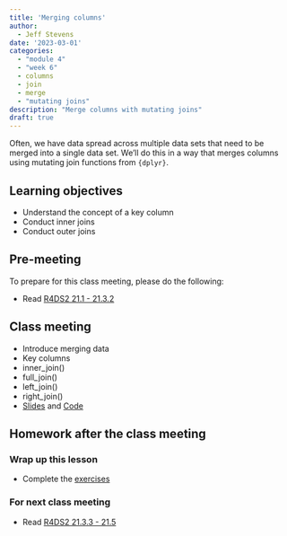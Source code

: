 ```yaml
---
title: 'Merging columns'
author:
  - Jeff Stevens
date: '2023-03-01'
categories: 
  - "module 4"
  - "week 6"
  - columns
  - join
  - merge
  - "mutating joins"
description: "Merge columns with mutating joins"
draft: true
---
```


Often, we have data spread across multiple data sets that need to be merged into a single data set. We'll do this in a way that merges columns using mutating join functions from `{dplyr}`.

## Learning objectives

* Understand the concept of a key column
* Conduct inner joins
* Conduct outer joins

## Pre-meeting

To prepare for this class meeting, please do the following:

* Read [R4DS2 21.1 - 21.3.2](https://r4ds.hadley.nz/joins.html){target='_blank'}

## Class meeting

* Introduce merging data
* Key columns
* inner_join()
* full_join()
* left_join()
* right_join()
* [Slides](../../slides/17_mergingcolumns.qmd){target="_blank"} and [Code](../../code/17_mergingcolumns.html){target="_blank"}

## Homework after the class meeting
### Wrap up this lesson

* Complete the [exercises](https://jeffreyrstevens.shinyapps.io/dpavir2023_17_mergingcolumns/){target='_blank'}

### For next class meeting

* Read [R4DS2 21.3.3 - 21.5](https://r4ds.hadley.nz/joins.html#filtering-joins){target='_blank'}
